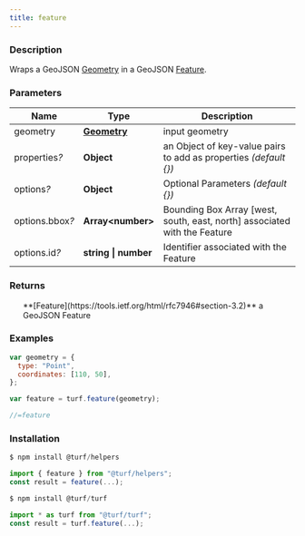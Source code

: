 ```yaml
---
title: feature
---
```



### Description

Wraps a GeoJSON [Geometry](https://tools.ietf.org/html/rfc7946#section-3.1) in a GeoJSON [Feature](https://tools.ietf.org/html/rfc7946#section-3.2).

### Parameters

| Name                 | Type                                                            | Description                                                               |
| -------------------- | --------------------------------------------------------------- | ------------------------------------------------------------------------- |
| geometry             | **[Geometry](https://tools.ietf.org/html/rfc7946#section-3.1)** | input geometry                                                            |
| properties<i>?</i>   | **Object**                                                      | an Object of key-value pairs to add as properties _(default \{\})_        |
| options<i>?</i>      | **Object**                                                      | Optional Parameters _(default \{\})_                                      |
| options.bbox<i>?</i> | **Array\<number\>**                                             | Bounding Box Array [west, south, east, north] associated with the Feature |
| options.id<i>?</i>   | **string \| number**                                            | Identifier associated with the Feature                                    |

### Returns

<ul>
  **[Feature](https://tools.ietf.org/html/rfc7946#section-3.2)** a GeoJSON Feature

</ul>

### Examples

```javascript
var geometry = {
  type: "Point",
  coordinates: [110, 50],
};

var feature = turf.feature(geometry);

//=feature
```

### Installation

```javascript
$ npm install @turf/helpers

import { feature } from "@turf/helpers";
const result = feature(...);
```

```javascript
$ npm install @turf/turf

import * as turf from "@turf/turf";
const result = turf.feature(...);
```
